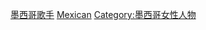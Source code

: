 {{Commonscat|Female vocalists from Mexico}}

{{DEFAULTSORT:Mexican female singers}}
[[Category:墨西哥歌手|]]
[[Category:各国女歌手|Mexican]]
[[Category:墨西哥女性人物|Category:墨西哥女性人物]]
